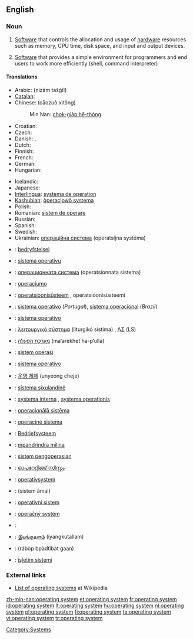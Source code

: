 ==English==
{{wikipedia}}

===Noun===
{{en-noun|sg=[[operating]] [[system]]}}

# {{software}} [[Software]] that controls the allocation and usage of [[hardware]] resources such as memory, CPU time, disk space, and input and output devices.
# {{rfv-sense}} {{software}} [[Software]] that provides a simple environment for programmers and end users to work more efficiently (shell, command interpreter)
{{examples-right|width=17%|sense=operating systems|examples=[[w:OS/360|OS/360]]<br>[[DOS]]<br>[[CPM]]<br>[[Unix]]<br>[[Windows]]<br>[[w:VxWorks|VxWorks]]<br>[[w:Palm OS|Palm OS]]}}

====Translations====
{{trans-top|software which controls computer}}
* Arabic: {{Arab|[[نظام تشغيل]]}} (niẓām tašġīl) {{m}}
* [[Catalan]]: {{t-|ca|sistema operatiu|m}}
* Chinese: {{zh-ts|操作系統|操作系统}} (cāozuò xìtǒng)
*: Min Nan: [[chok-gia̍p hē-thóng]]
* Croatian: {{t-|hr|operacijski sustav|m|alt=operácījskī sústav}}
* Czech: {{t-|cs|operační systém|m}}
* Danish: {{t-|da|styresystem|n}}, {{t-|da|operativsystem|n}}
* Dutch: {{t+|nl|besturingssysteem|n}}
* Finnish: {{t+|fi|käyttöjärjestelmä}}
* French: {{t+|fr|système d’exploitation|m}}
* German: {{t+|de|Betriebssystem|n}}
* Hungarian: {{t+|hu|operációs rendszer}}
{{trans-mid}}
* Icelandic: {{t-|is|stýrikerfi}}
* Japanese: {{t|ja|オペレーティングシステム|tr=opēretingushisutemu|sc=Jpan}}
* [[Interlingua]]: [[systema de operation]]
* [[Kashubian]]: [[òperacjowô systema]]
* Polish: {{t+|pl|system operacyjny|m}}
* Romanian: [[sistem de operare]] {{n}}
* Russian: {{t-|ru|операционная система|f|tr=operatsiónnaja sistéma|f|sc=Cyrl}}
* Spanish: {{t+|es|sistema operativo|m}}
* Swedish: {{t+|sv|operativsystem}}
* Ukrainian: [[операційна система]] (operatsíjna systéma) {{f}}
{{trans-bottom}}

{{trans-top|software which provides simple environment}}
{{trans-mid}}
{{trans-bottom}}

{{checktrans-top}}
* {{ttbc|Afrikaans}}: [[bedryfstelsel]]
* {{ttbc|Asturian}}: [[sistema operativu]] {{m}}
* {{ttbc|Bulgarian}}: [[операционната система]] (operatsionnata sistema) {{f}}
* {{ttbc|Esperanto}}: [[operaciumo]]
* {{ttbc|Estonian}}: [[operatsioonisüsteem]] {{s}}, operatsioonisüsteemi {{p}}
* {{ttbc|Portuguese}}: [[sistema operativo]] {{m}} (''Portugal''), [[sistema operacional]] {{m}} (''Brazil'')
* {{ttbc|Galician}}: [[sistema operativo]] {{m}}
* {{ttbc|Greek}}: [[λειτουργικό σύστημα]] (liturgikó sístima) {{n}}, [[ΛΣ]] (LS)
* {{ttbc|Hebrew}}: [[מערכת הפעלה]] (ma‘arekhet ha-p‘ulla)
* {{ttbc|Indonesian}}: [[sistem operasi]]
* {{ttbc|Italian}}: [[sistema operativo]] {{m}}
{{checktrans-mid}}
* {{ttbc|Korean}}: [[운영 체제]] (unyeong cheje)
* {{ttbc|Kurdish}}: [[sîstema şixulandinê]]
* {{ttbc|Latin}}: [[systema interna]] {{f}}, [[systema operationis]] {{f}}
* {{ttbc|Latvian}}: [[operacionālā sistēma]]
* {{ttbc|Lithuanian}}: [[operacinė sistema]]
* {{ttbc|Low Saxon}}: [[Bedriefsysteem]]
* {{ttbc|Malagasy}}: [[mpandrindra milina]]
* {{ttbc|Malay}}: [[sistem pengoperasian]]
* {{ttbc|Malayalam}}: [[ഓപറേറ്റിങ്ങ് സിസ്റ്റം]]
* {{ttbc|Norwegian}}: [[operativsystem]]
* {{ttbc|Persian}}: {{fa-Arab|[[سیستم عامل]]}} (sistem âmal)
* {{ttbc|Serbian}}: [[operativni sistem]]
* {{ttbc|Slovak}}: [[operačný systém]] {{m}}
* {{ttbc|Slovene}}: {{t-|sl|operacijski sistem}}
* {{ttbc|Tamil}}: [[இயங்குதளம்]] (iyangkutallam)
* {{ttbc|Thai}}: {{Thai|[[ระบบปฏิบัติการ]]}} (rábòp bpàdtìbàt gaan)
* {{ttbc|Turkish}}: [[işletim sistemi]]
{{checktrans-bottom}}

===External links===
* [[w:List of operating systems|List of operating systems]] at Wikipedia

[[Category:Systems]]

[[zh-min-nan:operating system]]
[[et:operating system]]
[[fr:operating system]]
[[id:operating system]]
[[lt:operating system]]
[[hu:operating system]]
[[nl:operating system]]
[[pl:operating system]]
[[fi:operating system]]
[[ta:operating system]]
[[vi:operating system]]
[[tr:operating system]]